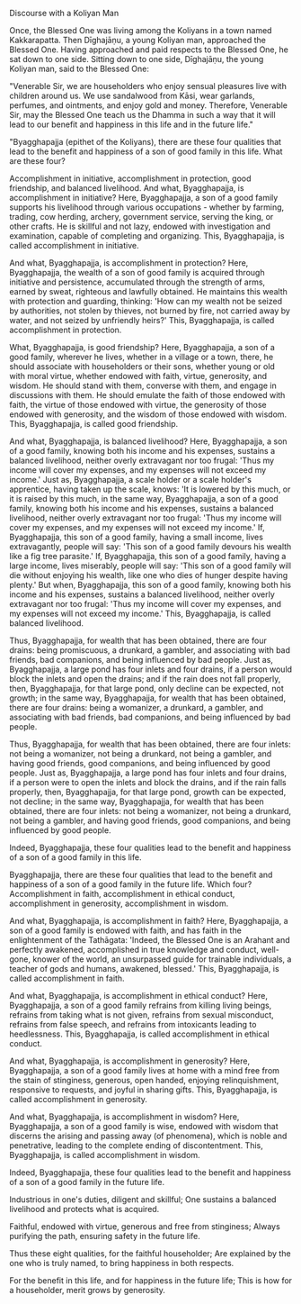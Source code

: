 Discourse with a Koliyan Man

Once, the Blessed One was living among the Koliyans in a town named Kakkarapatta. Then Dīghajāṇu, a young Koliyan man, approached the Blessed One. Having approached and paid respects to the Blessed One, he sat down to one side. Sitting down to one side, Dīghajāṇu, the young Koliyan man, said to the Blessed One:

"Venerable Sir, we are householders who enjoy sensual pleasures live with children around us. We use sandalwood from Kāsi, wear garlands, perfumes, and ointments, and enjoy gold and money. Therefore, Venerable Sir, may the Blessed One teach us the Dhamma in such a way that it will lead to our benefit and happiness in this life and in the future life."

"Byagghapajja (epithet of the Koliyans), there are these four qualities that lead to the benefit and happiness of a son of good family in this life. What are these four?

Accomplishment in initiative, accomplishment in protection, good friendship, and balanced livelihood. And what, Byagghapajja, is accomplishment in initiative? Here, Byagghapajja, a son of a good family supports his livelihood through various occupations - whether by farming, trading, cow herding, archery, government service, serving the king, or other crafts. He is skillful and not lazy, endowed with investigation and examination, capable of completing and organizing. This, Byagghapajja, is called accomplishment in initiative.

And what, Byagghapajja, is accomplishment in protection? Here, Byagghapajja, the wealth of a son of good family is acquired through initiative and persistence, accumulated through the strength of arms, earned by sweat, righteous and lawfully obtained. He maintains this wealth with protection and guarding, thinking: 'How can my wealth not be seized by authorities, not stolen by thieves, not burned by fire, not carried away by water, and not seized by unfriendly heirs?' This, Byagghapajja, is called accomplishment in protection.

What, Byagghapajja, is good friendship? Here, Byagghapajja, a son of a good family, wherever he lives, whether in a village or a town, there, he should associate with householders or their sons, whether young or old with moral virtue, whether endowed with faith, virtue, generosity, and wisdom. He should stand with them, converse with them, and engage in discussions with them. He should emulate the faith of those endowed with faith, the virtue of those endowed with virtue, the generosity of those endowed with generosity, and the wisdom of those endowed with wisdom. This, Byagghapajja, is called good friendship.

And what, Byagghapajja, is balanced livelihood? Here, Byagghapajja, a son of a good family, knowing both his income and his expenses, sustains a balanced livelihood, neither overly extravagant nor too frugal: 'Thus my income will cover my expenses, and my expenses will not exceed my income.' Just as, Byagghapajja, a scale holder or a scale holder's apprentice, having taken up the scale, knows: 'It is lowered by this much, or it is raised by this much, in the same way, Byagghapajja, a son of a good family, knowing both his income and his expenses, sustains a balanced livelihood, neither overly extravagant nor too frugal: 'Thus my income will cover my expenses, and my expenses will not exceed my income.' If, Byagghapajja, this son of a good family, having a small income, lives extravagantly, people will say: 'This son of a good family devours his wealth like a fig tree parasite.' If, Byagghapajja, this son of a good family, having a large income, lives miserably, people will say: 'This son of a good family will die without enjoying his wealth, like one who dies of hunger despite having plenty.' But when, Byagghapajja, this son of a good family, knowing both his income and his expenses, sustains a balanced livelihood, neither overly extravagant nor too frugal: 'Thus my income will cover my expenses, and my expenses will not exceed my income.' This, Byagghapajja, is called balanced livelihood.

Thus, Byagghapajja, for wealth that has been obtained, there are four drains: being promiscuous, a drunkard, a gambler, and associating with bad friends, bad companions, and being influenced by bad people. Just as, Byagghapajja, a large pond has four inlets and four drains, if a person would block the inlets and open the drains; and if the rain does not fall properly, then, Byagghapajja, for that large pond, only decline can be expected, not growth; in the same way, Byagghapajja, for wealth that has been obtained, there are four drains: being a womanizer, a drunkard, a gambler, and associating with bad friends, bad companions, and being influenced by bad people.

Thus, Byagghapajja, for wealth that has been obtained, there are four inlets: not being a womanizer, not being a drunkard, not being a gambler, and having good friends, good companions, and being influenced by good people. Just as, Byagghapajja, a large pond has four inlets and four drains, if a person were to open the inlets and block the drains, and if the rain falls properly, then, Byagghapajja, for that large pond, growth can be expected, not decline; in the same way, Byagghapajja, for wealth that has been obtained, there are four inlets: not being a womanizer, not being a drunkard, not being a gambler, and having good friends, good companions, and being influenced by good people.

Indeed, Byagghapajja, these four qualities lead to the benefit and happiness of a son of a good family in this life.

Byagghapajja, there are these four qualities that lead to the benefit and happiness of a son of a good family in the future life. Which four? Accomplishment in faith, accomplishment in ethical conduct, accomplishment in generosity, accomplishment in wisdom.

And what, Byagghapajja, is accomplishment in faith? Here, Byagghapajja, a son of a good family is endowed with faith, and has faith in the enlightenment of the Tathāgata: 'Indeed, the Blessed One is an Arahant and perfectly awakened, accomplished in true knowledge and conduct, well-gone, knower of the world, an unsurpassed guide for trainable individuals, a teacher of gods and humans, awakened, blessed.' This, Byagghapajja, is called accomplishment in faith.

And what, Byagghapajja, is accomplishment in ethical conduct? Here, Byagghapajja, a son of a good family refrains from killing living beings, refrains from taking what is not given, refrains from sexual misconduct, refrains from false speech, and refrains from intoxicants leading to heedlessness. This, Byagghapajja, is called accomplishment in ethical conduct.

And what, Byagghapajja, is accomplishment in generosity? Here, Byagghapajja, a son of a good family lives at home with a mind free from the stain of stinginess, generous, open handed, enjoying relinquishment, responsive to requests, and joyful in sharing gifts. This, Byagghapajja, is called accomplishment in generosity.

And what, Byagghapajja, is accomplishment in wisdom? Here, Byagghapajja, a son of a good family is wise, endowed with wisdom that discerns the arising and passing away (of phenomena), which is noble and penetrative, leading to the complete ending of discontentment. This, Byagghapajja, is called accomplishment in wisdom.

Indeed, Byagghapajja, these four qualities lead to the benefit and happiness of a son of a good family in the future life.

Industrious in one's duties,
diligent and skillful;
One sustains a balanced livelihood
and protects what is acquired.

Faithful, endowed with virtue,
generous and free from stinginess;
Always purifying the path,
ensuring safety in the future life.

Thus these eight qualities,
for the faithful householder;
Are explained by the one who is truly named,
to bring happiness in both respects.

For the benefit in this life,
and for happiness in the future life;
This is how for a householder,
merit grows by generosity.
